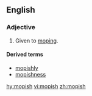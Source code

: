 ==English==
===Adjective===
{{en-adj}}

#Given to [[mope|moping]].

====Derived terms====
* [[mopishly]]
* [[mopishness]]

[[hy:mopish]]
[[vi:mopish]]
[[zh:mopish]]